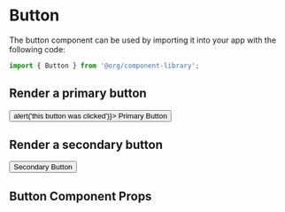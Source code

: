 

<Meta title='Design System/Button' component={Button} />

# Button

The button component can be used by importing it into your app with the following code:

```js
import { Button } from '@org/component-library';
```

## Render a primary button

<Preview withToolbar>
  <Story name='Primary'>
    <Button variant='primary' onClick={() => alert('this button was clicked')}>
      Primary Button
    </Button>
  </Story>
</Preview>

## Render a secondary button

<Preview withToolbar>
  <Story name='Secondary'>
    <Button variant='secondary'>Secondary Button</Button>
  </Story>
</Preview>

## Button Component Props

<ArgsTable of={Button} />

